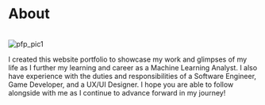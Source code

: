 # About

<br/>
<div style={{display: 'inline-block', marginRight: '30px', border: 'solid black'}}>
    <img src="https://i.imgur.com/QJLFJhY.png" alt="pfp_pic1"/>
</div>


I created this website portfolio to showcase my work and glimpses of my life as I further my learning and career as a
Machine Learning Analyst. I also have experience with the duties and  responsibilities of a Software Engineer, Game Developer, and a UX/UI Designer. 
I hope you are able to follow alongside with me as I continue to advance forward in my journey!

